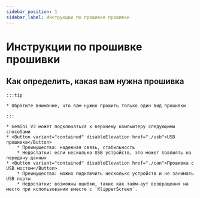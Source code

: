 ```yaml
---
sidebar_position: 1
sidebar_label: Инструкции по прошивке прошивки
---
```




# Инструкции по прошивке прошивки

## Как определить, какая вам нужна прошивка

    :::tip

    * Обратите внимание, что вам нужно прошить только один вид прошивки

    :::
    
    * Gemini V3 может подключаться к верхнему компьютеру следующими способами
    * <Button variant="contained" disableElevation href="./usb">USB прошивка</Button>
        * Преимущества: надежная связь, стабильность
        * Недостатки: если несколько USB устройств, это может повлиять на передачу данных
    * <Button variant="contained" disableElevation href="./can">Прошивка с USB мостом</Button>
        * Преимущества: можно подключить несколько устройств и не занимать USB порты
        * Недостатки: возможны ошибки, такие как тайм-аут возвращения на место при использовании вместе с `KlipperScreen`.